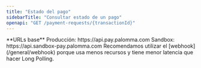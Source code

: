 ```yaml
---
title: "Estado del pago"
sidebarTitle: "Consultar estado de un pago"
openapi: "GET /payment-requests/{transactionId}"
---
```


<Note>
  **URLs base** Producción: https://api.pay.palomma.com Sandbox:
  https://api.sandbox-pay.palomma.com
</Note>

<Tip>
  Recomendamos utilizar el [webhook](/general/webhook) porque usa menos recursos
  y tiene menor latencia que hacer Long Polling.
</Tip>
